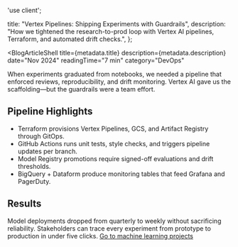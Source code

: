 'use client';

  title: "Vertex Pipelines: Shipping Experiments with Guardrails",
  description:
    "How we tightened the research-to-prod loop with Vertex AI pipelines, Terraform, and automated drift checks.",
};


<BlogArticleShell
  title={metadata.title}
  description={metadata.description}
  date="Nov 2024"
  readingTime="7 min"
  category="DevOps"
>

<ShareMenu title={metadata.title} className="mb-8" />

When experiments graduated from notebooks, we needed a pipeline that enforced reviews, reproducibility, and drift monitoring. Vertex AI gave us the scaffolding—but the guardrails were a team effort.

## Pipeline Highlights

- Terraform provisions Vertex Pipelines, GCS, and Artifact Registry through GitOps.
- GitHub Actions runs unit tests, style checks, and triggers pipeline updates per branch.
- Model Registry promotions require signed-off evaluations and drift thresholds.
- BigQuery + Dataform produce monitoring tables that feed Grafana and PagerDuty.

## Results

Model deployments dropped from quarterly to weekly without sacrificing reliability. Stakeholders can trace every experiment from prototype to production in under five clicks.
[Go to machine learning projects](/projects#machine-learning)

</BlogArticleShell>

